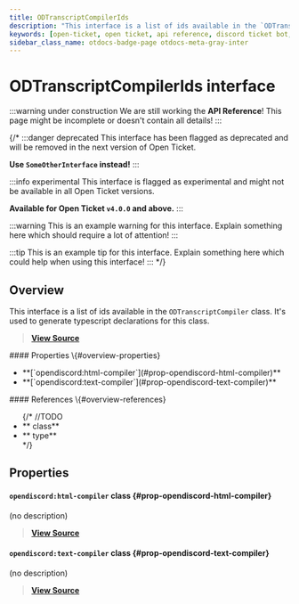 ```yaml
---
title: ODTranscriptCompilerIds
description: "This interface is a list of ids available in the `ODTranscriptCompiler` class. It's used to generate typescript declarations for this class."
keywords: [open-ticket, open ticket, api reference, discord ticket bot, interface]
sidebar_class_name: otdocs-badge-page otdocs-meta-gray-inter
---
```

<head>
    <link rel="apple-touch-icon" href="/img/logo_vertical.png"/>
</head>

# ODTranscriptCompilerIds <M color="gray">interface</M>

:::warning under construction
We are still working the **API Reference**! This page might be incomplete or doesn't contain all details!
:::

{/*
:::danger deprecated
This interface has been flagged as deprecated and will be removed in the next version of Open Ticket.

**Use `SomeOtherInterface` instead!**
:::

:::info experimental
This interface is flagged as experimental and might not be available in all Open Ticket versions.

**Available for Open Ticket `v4.0.0` and above.**
:::

:::warning
This is an example warning for this interface. Explain something here which should require a lot of attention!
:::

:::tip
This is an example tip for this interface. Explain something here which could help when using this interface!
:::
*/}

## Overview
This interface is a list of ids available in the `ODTranscriptCompiler` class.
It's used to generate typescript declarations for this class.

> [**View Source**](https://otgithub.dj-dj.be/tree/main/src/core/api/openticket/transcript.ts#L121)

<FlexHorizontal>
<div style={{width:"50%"}}>
    #### Properties \{#overview-properties}
    <ul>
        <li>**[`opendiscord:html-compiler`](#prop-opendiscord-html-compiler)**</li>
        <li>**[`opendiscord:text-compiler`](#prop-opendiscord-text-compiler)**</li>
    </ul>
</div>
<div style={{width:"50%"}}>
    #### References \{#overview-references}
    <ul>
        {/*
        //TODO
        <li>**<code><ApiUrl url="class:ODId" label="api.ODId"/></code> <M color="purple">class</M>**</li>
        <li>**<code><ApiUrl url="type:ODExampleType" label="api.ODExampleType"/></code> <M color="brown">type</M>**</li>
        */}
    </ul>
</div>
</FlexHorizontal>

## Properties
<Divider></Divider>
#### `opendiscord:html-compiler` <M color="purple">class</M> <ApiBlock><ApiUrl url="class:ODTranscriptCompiler" label="api.ODTranscriptCompiler"/></ApiBlock> \{#prop-opendiscord-html-compiler}
(no description)

> [**View Source**](https://otgithub.dj-dj.be/tree/main/src/core/api/openticket/transcript.ts#L122)

<Divider></Divider>
#### `opendiscord:text-compiler` <M color="purple">class</M> <ApiBlock><ApiUrl url="class:ODTranscriptCompiler" label="api.ODTranscriptCompiler"/></ApiBlock> \{#prop-opendiscord-text-compiler}
(no description)

> [**View Source**](https://otgithub.dj-dj.be/tree/main/src/core/api/openticket/transcript.ts#L123)

<Divider></Divider>
